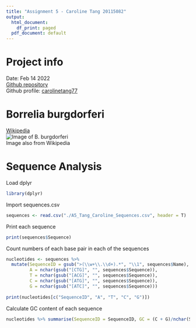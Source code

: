 ```yaml
---
title: "Assignment 5 - Caroline Tang 20115082"
output:
  html_document:
    df_print: paged
  pdf_document: default
---
```

# Project info
Date: Feb 14 2022  
[Github repository](https://github.com/carolinetang77/biol432/tree/main/Assignment%205%20-%20Rentrez)  
Github profile: [carolinetang77](https://github.com/carolinetang77)

# Borrelia burgdorferi
[Wikipedia](https://en.wikipedia.org/wiki/Borrelia_burgdorferi)  
![Image of B. burgdorferi](https://upload.wikimedia.org/wikipedia/commons/thumb/f/f3/Borrelia_burgdorferi_%28CDC-PHIL_-6631%29_lores.jpg/330px-Borrelia_burgdorferi_%28CDC-PHIL_-6631%29_lores.jpg)  
Image also from Wikipedia

# Sequence Analysis

Load dplyr
```r
library(dplyr)
```

Import sequences.csv
```r
sequences <- read.csv("./A5_Tang_Caroline_Sequences.csv", header = T)
```

Print each sequence
```r
print(sequences$Sequence)
```

Count numbers of each base pair in each of the sequences
```r
nucleotides <- sequences %>% 
  mutate(SequenceID = gsub(">(\\w+\\.\\d+).*", "\\1", sequences$Name),
         A = nchar(gsub("[CTG]", "", sequences$Sequence)),
         T = nchar(gsub("[ACG]", "", sequences$Sequence)),
         C = nchar(gsub("[ATG]", "", sequences$Sequence)),
         G = nchar(gsub("[ATC]", "", sequences$Sequence)))
  
print(nucleotides[c("SequenceID", "A", "T", "C", "G")])
```
Calculate GC content of each sequence
```r
nucleotides %>% summarise(SequenceID = SequenceID, GC = (C + G)/nchar(Sequence))
```


